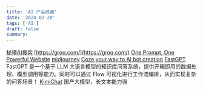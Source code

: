 ```yaml
---
title: 'AI 产品收藏'
date: '2024-02-20'
tags: ['AI']
draft: false
summary: 
---
```


[秘塔AI搜索](https://metaso.cn/)
[https://groq.com/](https://groq.com/)
[One Prompt, One Powerful Website](https://www.dora.run/ai)
[midjourney](https://www.midjourney.com/home)
[Coze your way to AI bot creation](https://www.coze.com/)
[FastGPT](https://doc.fastgpt.i) FastGPT 是一个基于 LLM 大语言模型的知识库问答系统，提供开箱即用的数据处理、模型调用等能力。同时可以通过 Flow 可视化进行工作流编排，从而实现复杂的问答场景！
[KimiChat](https://kimi.moonshot.cn/) 国产大模型，长文本能力强